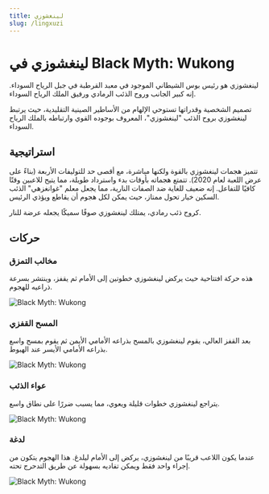 ```yaml
---
title: لينغشوزي
slug: /lingxuzi
---
```


# لينغشوزي في Black Myth: Wukong

لينغشوزي هو رئيس بوس الشيطاني الموجود في معبد القرطبة في جبل الرياح السوداء. إنه كبير الجانب وروح الذئب الرمادي ورفيق الملك الرياح السوداء.

تصميم الشخصية وقدراتها تستوحي الإلهام من الأساطير الصينية التقليدية، حيث يرتبط لينغشوزي بروح الذئب "لينغشوزي"، المعروف بوجوده القوي وارتباطه بالملك الرياح السوداء.

## استراتيجية

تتميز هجمات لينغشوزي بالقوة ولكنها مباشرة، مع أقصى حد للتوليفات الأربعة (بناءً على عرض اللعبة لعام 2020). تتمتع هجماته بأوقات بدء واسترداد طويلة، مما يتيح للاعبين وقتًا كافيًا للتفاعل. إنه ضعيف للغاية ضد الصفات النارية، مما يجعل معلم "غوانغزهي" الذئب السكين خيار تحول ممتاز، حيث يمكن لكل هجوم أن يقاطع ويؤذي الرئيس.

كروح ذئب رمادي، يمتلك لينغشوزي صوفًا سميكًا يجعله عرضة للنار.

## حركات

### مخالب التمزق

هذه حركة افتتاحية حيث يركض لينغشوزي خطوتين إلى الأمام ثم يقفز، وينتشر بسرعة ذراعيه للهجوم.

<img src="https://image.informedainews.com/siliezhua.gif" alt="Black Myth: Wukong"/>

### المسح القفزي

بعد القفز العالي، يقوم لينغشوزي بالمسح بذراعه الأمامي الأيمن ثم يقوم بمسح واسع بذراعه الأمامي الأيسر عند الهبوط.

<img src="https://image.informedainews.com/fpjhs.gif" alt="Black Myth: Wukong"/>

### عواء الذئب

يتراجع لينغشوزي خطوات قليلة ويعوي، مما يسبب ضررًا على نطاق واسع.

<img src="https://image.informedainews.com/lh.gif" alt="Black Myth: Wukong"/>

### لدغة

عندما يكون اللاعب قريبًا من لينغشوزي، يركض إلى الأمام ليلدغ. هذا الهجوم يتكون من إجراء واحد فقط ويمكن تفاديه بسهولة عن طريق التدحرج تحته.

<img src="https://image.informedainews.com/qy.gif" alt="Black Myth: Wukong"/>